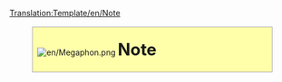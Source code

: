 <noinclude>[[Translation:Template/en/Note]]</noinclude><div style="background: #ffa; border: 1px solid #aaaaaa; padding: 6pt; margin: 12pt 8%; width: {{{2|80}}}%">
[[File:en/Megaphon.png]]
<strong style="font-size: 2.1em">Note</strong><br />
<div style="margin-left: 56px">{{{1}}}</div>
</div>